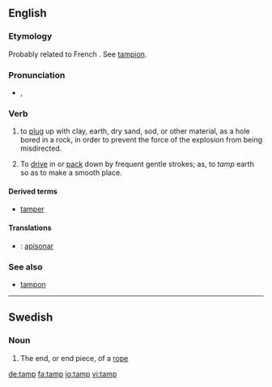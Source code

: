 ==English==
===Etymology===
Probably related to French {{term|tamponner||to plug or stop|lang=fr}}. See [[tampion]].
:{{etystub}}

===Pronunciation===
* {{a|UK}} {{IPA|/tæmp/}}, {{SAMPA|/t{mp/}}

===Verb===
{{en-verb|tamps|tamping|tamped|tamped}}

# {{context|blasting}} to [[plug]] up with clay, earth, dry sand, sod, or other material, as a hole bored in a rock, in order to prevent the force of the explosion from being misdirected.
# To [[drive]] in or [[pack]] down by frequent gentle strokes; as, to ''tamp'' earth so as to make a smooth place.

====Derived terms====
* [[tamper]]

====Translations====
{{trans-top|to plug up with clay or other material}}
{{trans-mid}}
{{trans-bottom}}

{{trans-top|to pack down}}
{{trans-mid}}
{{trans-bottom}}
{{checktrans-top}}
* {{ttbc|Spanish}}: [[apisonar]]
{{trans-bottom}}

===See also===
*[[tampon]]

----
==Swedish==

===Noun===
{{infl|sv|noun|g=c}}
{{sv-noun-reg-ar}}

# The end, or end piece, of a [[rope]]


[[de:tamp]]
[[fa:tamp]]
[[io:tamp]]
[[vi:tamp]]